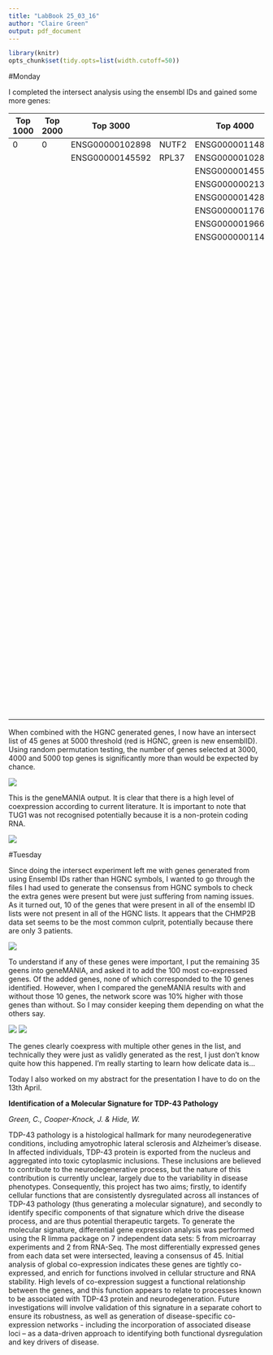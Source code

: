 ```yaml
---
title: "LabBook 25_03_16"
author: "Claire Green"
output: pdf_document
---
```


```r
library(knitr)
opts_chunk$set(tidy.opts=list(width.cutoff=50))
```

#Monday

I completed the intersect analysis using the ensembl IDs and gained some more genes:

| Top 1000 | Top 2000 | Top 3000        |       | Top 4000        |         | Top 5000        |          |
|---|---|---------------|-----|---------------|-------|---------------|--------|
| 0        | 0        | ENSG00000102898 | NUTF2 | ENSG00000114857 | NKTR    | ENSG00000011465 | DCN      |
|          |          | ENSG00000145592 | RPL37 | ENSG00000102898 | NUTF2   | ENSG00000021300 | PLEKHB1  |
|          |          |                 |       | ENSG00000145592 | RPL37   | ENSG00000025800 | KPNA6    |
|          |          |                 |       | ENSG00000021300 | PLEKHB1 | ENSG00000051825 | MPHOSPH9 |
|          |          |                 |       | ENSG00000142864 | SERBP1  | ENSG00000072110 | ACTN1    |
|          |          |                 |       | ENSG00000117632 | STMN1   | ENSG00000072121 | ZFYVE26  |
|          |          |                 |       | ENSG00000196628 | TCF4    | ENSG00000101384 | JAG1     |
|          |          |                 |       | ENSG00000011465 | DCN     | ENSG00000101439 | CST3     |
|          |          |                 |       |                 |         | ENSG00000102898 | NUTF2    |
|          |          |                 |       |                 |         | ENSG00000104695 | PPP2CB   |
|          |          |                 |       |                 |         | ENSG00000105711 | SCN1B    |
|          |          |                 |       |                 |         | ENSG00000113140 | SPARC    |
|          |          |                 |       |                 |         | ENSG00000113575 | PPP2CA   |
|          |          |                 |       |                 |         | ENSG00000114857 | NKTR     |
|          |          |                 |       |                 |         | ENSG00000115524 | SF3B1    |
|          |          |                 |       |                 |         | ENSG00000115685 | PPP1R7   |
|          |          |                 |       |                 |         | ENSG00000117360 | PRPF3    |
|          |          |                 |       |                 |         | ENSG00000117632 | STMN1    |
|          |          |                 |       |                 |         | ENSG00000119950 | MXI1     |
|          |          |                 |       |                 |         | ENSG00000120948 | TARDBP   |
|          |          |                 |       |                 |         | ENSG00000128016 | ZFP36    |
|          |          |                 |       |                 |         | ENSG00000132549 | VPS13B   |
|          |          |                 |       |                 |         | ENSG00000135046 | ANXA1    |
|          |          |                 |       |                 |         | ENSG00000140937 | CDH11    |
|          |          |                 |       |                 |         | ENSG00000141542 | RAB40B   |
|          |          |                 |       |                 |         | ENSG00000142864 | SERBP1   |
|          |          |                 |       |                 |         | ENSG00000143162 | CREG1    |
|          |          |                 |       |                 |         | ENSG00000143442 | POGZ     |
|          |          |                 |       |                 |         | ENSG00000145592 | RPL37    |
|          |          |                 |       |                 |         | ENSG00000146729 | GBAS     |
|          |          |                 |       |                 |         | ENSG00000152952 | PLOD2    |
|          |          |                 |       |                 |         | ENSG00000159176 | CSRP1    |
|          |          |                 |       |                 |         | ENSG00000163629 | PTPN13   |
|          |          |                 |       |                 |         | ENSG00000167770 | OTUB1    |
|          |          |                 |       |                 |         | ENSG00000168653 | NDUFS5   |
|          |          |                 |       |                 |         | ENSG00000171634 | BPTF     |
|          |          |                 |       |                 |         | ENSG00000177853 | ZNF518A  |
|          |          |                 |       |                 |         | ENSG00000178695 | KCTD12   |
|          |          |                 |       |                 |         | ENSG00000182492 | BGN      |
|          |          |                 |       |                 |         | ENSG00000182899 | RPL35A   |
|          |          |                 |       |                 |         | ENSG00000188229 | TUBB4B   |
|          |          |                 |       |                 |         | ENSG00000196628 | TCF4     |
|          |          |                 |       |                 |         | ENSG00000214413 | BBIP1    |
|          |          |                 |       |                 |         | ENSG00000253352 | TUG1     |


\newpage

When combined with the HGNC generated genes, I now have an intersect list of 45 genes at 5000 threshold (red is HGNC, green is new ensemblID). Using random permutation testing, the number of genes selected at 3000, 4000 and 5000 top genes is significantly more than would be expected by chance. 

![](/Users/clairegreen/Documents/PhD/TDP-43/TDP-43_Code/Results/GeneExpression/Screen Shot 2016-03-21 at 11.47.05.png)

This is the geneMANIA output. It is clear that there is a high level of coexpression according to current literature. It is important to note that TUG1 was not recognised potentially because it is a non-protein coding RNA. 

![](/Users/clairegreen/Documents/PhD/TDP-43/TDP-43_Code/Results/GeneExpression/Screen Shot 2016-03-21 at 11.27.43.png)


#Tuesday

Since doing the intersect experiment left me with genes generated from using Ensembl IDs rather than HGNC symbols, I wanted to go through the files I had used to generate the consensus from HGNC symbols to check the extra genes were present but were just suffering from naming issues. As it turned out, 10 of the genes that were present in all of the ensembl ID lists were not present in all of the HGNC lists. It appears that the CHMP2B data set seems to be the most common culprit, potentially because there are only 3 patients. 

![](/Users/clairegreen/Documents/PhD/TDP-43/TDP-43_Code/Results/GeneExpression/Screen Shot 2016-03-22 at 11.32.39.png)

To understand if any of these genes were important, I put the remaining 35 geens into geneMANIA, and asked it to add the 100 most co-expressed genes. Of the added genes, none of which corresponded to the 10 genes identified. However, when I compared the geneMANIA results with and without those 10 genes, the network score was 10% higher with those genes than without. So I may consider keeping them depending on what the others say.

![](/Users/clairegreen/Documents/PhD/TDP-43/TDP-43_Code/Results/GeneExpression/Screen Shot 2016-03-22 at 15.24.49.png)
![](/Users/clairegreen/Documents/PhD/TDP-43/TDP-43_Code/Results/GeneExpression/Screen Shot 2016-03-22 at 15.26.15.png)

The genes clearly coexpress with multiple other genes in the list, and technically they were just as validly generated as the rest, I just don't know quite how this happened. I'm really starting to learn how delicate data is...

\newpage

Today I also worked on my abstract for the presentation I have to do on the 13th April. 

**Identification of a Molecular Signature for TDP-43 Pathology** 
   
*Green, C., Cooper-Knock, J. & Hide, W.*
   
TDP-43 pathology is a histological hallmark for many neurodegenerative conditions, including amyotrophic lateral sclerosis and Alzheimer’s disease. In affected individuals, TDP-43 protein is exported from the nucleus and aggregated into toxic cytoplasmic inclusions. These inclusions are believed to contribute to the neurodegenerative process, but the nature of this contribution is currently unclear, largely due to the variability in disease phenotypes. Consequently, this project has two aims; firstly, to identify cellular functions that are consistently dysregulated across all instances of TDP-43 pathology (thus generating a molecular signature), and secondly to identify specific components of that signature which drive the disease process, and are thus potential therapeutic targets. To generate the molecular signature, differential gene expression analysis was performed using the R limma package on 7 independent data sets: 5 from microarray experiments and 2 from RNA-Seq. The most differentially expressed genes from each data set were intersected, leaving a consensus of 45. Initial analysis of global co-expression indicates these genes are tightly co-expressed, and enrich for functions involved in cellular structure and RNA stability. High levels of co-expression suggest a functional relationship between the genes, and this function appears to relate to processes known to be associated with TDP-43 protein and neurodegeneration. Future investigations will involve validation of this signature in a separate cohort to ensure its robustness, as well as generation of disease-specific co-expression networks - including the incorporation of associated disease loci – as a data-driven approach to identifying both functional dysregulation and key drivers of disease.



